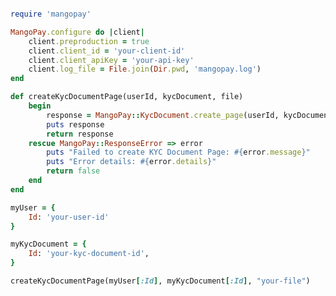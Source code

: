```ruby Ruby

require 'mangopay'

MangoPay.configure do |client|
    client.preproduction = true
    client.client_id = 'your-client-id'
    client.client_apiKey = 'your-api-key'
    client.log_file = File.join(Dir.pwd, 'mangopay.log')
end

def createKycDocumentPage(userId, kycDocument, file)
    begin
        response = MangoPay::KycDocument.create_page(userId, kycDocument, nil, file)
        puts response
        return response
    rescue MangoPay::ResponseError => error
        puts "Failed to create KYC Document Page: #{error.message}"
        puts "Error details: #{error.details}"
        return false
    end
end

myUser = {
    Id: 'your-user-id'
}

myKycDocument = {
    Id: 'your-kyc-document-id',
}

createKycDocumentPage(myUser[:Id], myKycDocument[:Id], "your-file")
```